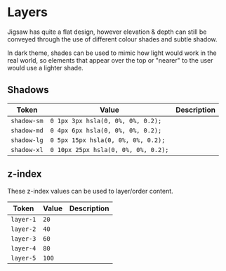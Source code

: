 
<Meta title="Tokens/Layers" />

# Layers
Jigsaw has quite a flat design, however elevation & depth can still be conveyed through the use of different colour shades and subtle shadow.

In dark theme, shades can be used to mimic how light would work in the real world, so elements that appear over the top or "nearer" to the user would use a lighter shade.

## Shadows

| Token       | Value                               | Description |
|-------------|-------------------------------------|-------------|
| `shadow-sm` | `0 1px 3px hsla(0, 0%, 0%, 0.2);`   |             |
| `shadow-md` | `0 4px 6px hsla(0, 0%, 0%, 0.2);`   |             |
| `shadow-lg` | `0 5px 15px hsla(0, 0%, 0%, 0.2);`  |             |
| `shadow-xl` | `0 10px 25px hsla(0, 0%, 0%, 0.2);` |             |

## z-index
These z-index values can be used to layer/order content.

| Token     | Value | Description |
|-----------|-------|-------------|
| `layer-1` | `20`  |             |
| `layer-2` | `40`  |             |
| `layer-3` | `60`  |             |
| `layer-4` | `80`  |             |
| `layer-5` | `100` |             |
